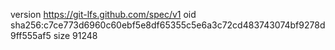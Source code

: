 version https://git-lfs.github.com/spec/v1
oid sha256:c7ce773d6960c60ebf5e8df65355c5e6a3c72cd483743074bf9278d9ff555af5
size 91248
